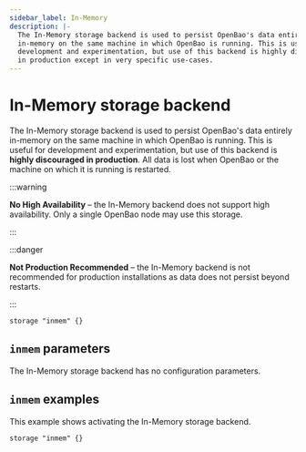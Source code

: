 ```yaml
---
sidebar_label: In-Memory
description: |-
  The In-Memory storage backend is used to persist OpenBao's data entirely
  in-memory on the same machine in which OpenBao is running. This is useful for
  development and experimentation, but use of this backend is highly discouraged
  in production except in very specific use-cases.
---
```


# In-Memory storage backend

The In-Memory storage backend is used to persist OpenBao's data entirely in-memory
on the same machine in which OpenBao is running. This is useful for development
and experimentation, but use of this backend is **highly discouraged in
production**. All data is lost when OpenBao or the machine on which it is running
is restarted.


:::warning

**No High Availability** – the In-Memory backend does not support high
  availability. Only a single OpenBao node may use this storage.

:::

:::danger

**Not Production Recommended** – the In-Memory backend is not recommended for
production installations as data does not persist beyond restarts.

:::

```hcl
storage "inmem" {}
```

## `inmem` parameters

The In-Memory storage backend has no configuration parameters.

## `inmem` examples

This example shows activating the In-Memory storage backend.

```hcl
storage "inmem" {}
```
